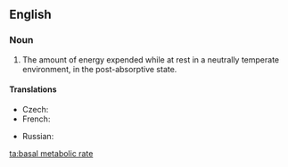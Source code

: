 ==English==
{{wikipedia}}

===Noun===
{{en-noun}}

# {{physiology}} The amount of energy expended while at rest in a neutrally temperate environment, in the post-absorptive state.

====Translations====
{{trans-top|amount of energy expended while at rest}}
* Czech: {{t-|cs|bazální metabolismus|m}}
* French: {{t|fr|taux métabolique de base}}
{{trans-mid}}
* Russian: {{t|ru|Базовая скорость метаболизма|f}}
{{trans-bottom}}

[[ta:basal metabolic rate]]